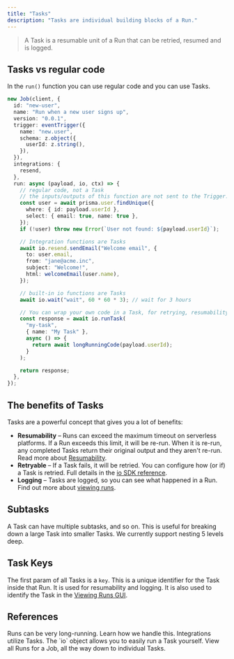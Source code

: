 ```yaml
---
title: "Tasks"
description: "Tasks are individual building blocks of a Run."
---
```


> A Task is a resumable unit of a Run that can be retried, resumed and is logged.

## Tasks vs regular code

In the `run()` function you can use regular code and you can use Tasks.

```ts
new Job(client, {
  id: "new-user",
  name: "Run when a new user signs up",
  version: "0.0.1",
  trigger: eventTrigger({
    name: "new.user",
    schema: z.object({
      userId: z.string(),
    }),
  }),
  integrations: {
    resend,
  },
  run: async (payload, io, ctx) => {
    // regular code, not a Task
    // the inputs/outputs of this function are not sent to the Trigger.dev platform
    const user = await prisma.user.findUnique({
      where: { id: payload.userId },
      select: { email: true, name: true },
    });
    if (!user) throw new Error(`User not found: ${payload.userId}`);

    // Integration functions are Tasks
    await io.resend.sendEmail("Welcome email", {
      to: user.email,
      from: "jane@acme.inc",
      subject: "Welcome!",
      html: welcomeEmail(user.name),
    });

    // built-in io functions are Tasks
    await io.wait("wait", 60 * 60 * 3); // wait for 3 hours

    // You can wrap your own code in a Task, for retrying, resumability and logging
    const response = await io.runTask(
      "my-task",
      { name: "My Task" },
      async () => {
        return await longRunningCode(payload.userId);
      }
    );

    return response;
  },
});
```

## The benefits of Tasks

Tasks are a powerful concept that gives you a lot of benefits:

- **Resumability** – Runs can exceed the maximum timeout on serverless platforms. If a Run exceeds this limit, it will be re-run. When it is re-run, any completed Tasks return their original output and they aren't re-run. Read more about [Resumability](/documentation/concepts/resumability).
- **Retryable** – If a Task fails, it will be retried. You can configure how (or if) a Task is retried. Full details in the [io SDK reference](/sdk/io).
- **Logging** – Tasks are logged, so you can see what happened in a Run. Find out more about [viewing runs](/documentation/guides/viewing-runs).

## Subtasks

A Task can have multiple subtasks, and so on. This is useful for breaking down a large Task into smaller Tasks. We currently support nesting 5 levels deep.

## Task Keys

The first param of all Tasks is a `key`. This is a unique identifier for the Task inside that Run. It is used for resumability and logging. It is also used to identify the Task in the [Viewing Runs GUI](/documentation/guides/viewing-runs).

## References

<CardGroup cols={2}>
  <Card
    title="Resumability"
    icon="clock"
    href="/documentation/concepts/resumability"
  >
    Runs can be very long-running. Learn how we handle this.
  </Card>
  <Card
    title="Integrations"
    icon="grid-2"
    href="/documentation/concepts/integrations"
  >
    Integrations utilize Tasks.
  </Card>
  <Card title="`io` SDK Reference" icon="wrench" href="/sdk/io">
    The `io` object allows you to easily run a Task yourself.
  </Card>
  <Card
    title="Viewing Runs GUI"
    icon="globe"
    href="/documentation/guides/viewing-runs"
  >
    View all Runs for a Job, all the way down to individual Tasks.
  </Card>
</CardGroup>
